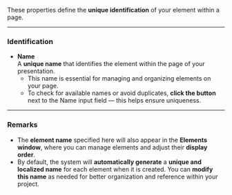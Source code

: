
These properties define the **unique identification** of your element within a page.

---

### Identification

- **Name**  
  A **unique name** that identifies the element within the page of your presentation.  
  - This name is essential for managing and organizing elements on your page.
  - To check for available names or avoid duplicates, **click the button** next to the Name input field — this helps ensure uniqueness.

---

### Remarks

- The **element name** specified here will also appear in the **Elements window**, where you can manage elements and adjust their **display order**.
- By default, the system will **automatically generate** a **unique and localized name** for each element when it is created. You can **modify this name** as needed for better organization and reference within your project.
